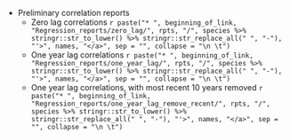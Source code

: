 * Preliminary correlation reports
  * Zero lag correlations
    `r paste("* ", beginning_of_link, "Regression_reports/zero_lag/", rpts, "/", species %>% stringr::str_to_lower() %>% stringr::str_replace_all(" ", "-"), "'>", names, "</a>", sep = "", collapse = "\n \t")`
  * One year lag correlations
    `r paste("* ", beginning_of_link, "Regression_reports/one_year_lag/", rpts, "/", species %>% stringr::str_to_lower() %>% stringr::str_replace_all(" ", "-"), "'>", names, "</a>", sep = "", collapse = "\n \t")`
  * One year lag correlations, with most recent 10 years removed
    `r paste("* ", beginning_of_link, "Regression_reports/one_year_lag_remove_recent/", rpts, "/", species %>% stringr::str_to_lower() %>% stringr::str_replace_all(" ", "-"), "'>", names, "</a>", sep = "", collapse = "\n \t")`

